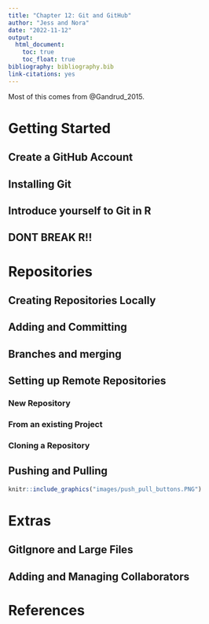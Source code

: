 ```yaml
---
title: "Chapter 12: Git and GitHub"
author: "Jess and Nora"
date: "2022-11-12"
output: 
  html_document:
    toc: true
    toc_float: true
bibliography: bibliography.bib
link-citations: yes
---
```

Most of this comes from @Gandrud_2015.

# Getting Started

## Create a GitHub Account

## Installing Git

## Introduce yourself to Git in R

## DONT BREAK R!!

# Repositories

## Creating Repositories Locally

## Adding and Committing

## Branches and merging

## Setting up Remote Repositories

### New Repository

### From an existing Project

### Cloning a Repository

## Pushing and Pulling

``` r

knitr::include_graphics("images/push_pull_buttons.PNG")
```

# Extras

## GitIgnore and Large Files

## Adding and Managing Collaborators

# References

<div id="refs"></div>

